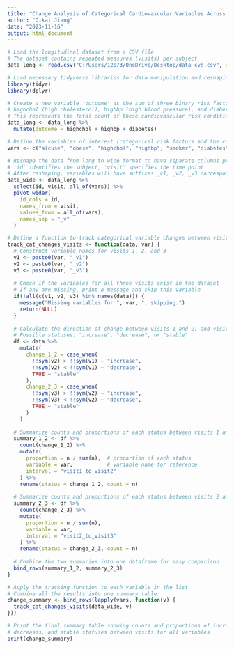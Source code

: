 ```yaml
---
title: "Change Analysis of Categorical Cardiovascular Variables Across Visits"
author: "Qikai Jiang"
date: "2023-11-16"
output: html_document
---
```


```r
# Load the longitudinal dataset from a CSV file
# The dataset contains repeated measures (visits) per subject
data_long <- read.csv("C:/Users/12073/OneDrive/Desktop/data_cvd.csv", stringsAsFactors = FALSE)
```

```r
# Load necessary tidyverse libraries for data manipulation and reshaping
library(tidyr)
library(dplyr)
```

```r
# Create a new variable 'outcome' as the sum of three binary risk factors:
# highchol (high cholesterol), highbp (high blood pressure), and diabetes
# This represents the total count of these cardiovascular risk conditions per observation
data_long <- data_long %>%
  mutate(outcome = highchol + highbp + diabetes)
```

```r
# Define the variables of interest (categorical risk factors and the composite outcome)
vars <- c("alcuse", "obese", "highchol", "highbp", "smoker", "diabetes", "outcome")

# Reshape the data from long to wide format to have separate columns per visit for each variable
# 'id' identifies the subject, 'visit' specifies the time point
# After reshaping, variables will have suffixes _v1, _v2, _v3 corresponding to visits 1, 2, and 3
data_wide <- data_long %>%
  select(id, visit, all_of(vars)) %>%
  pivot_wider(
    id_cols = id,
    names_from = visit,
    values_from = all_of(vars),
    names_sep = "_v"
  )
```

```r
# Define a function to track categorical variable changes between visits for a given variable
track_cat_changes_visits <- function(data, var) {
  # Construct variable names for visits 1, 2, and 3
  v1 <- paste0(var, "_v1")
  v2 <- paste0(var, "_v2")
  v3 <- paste0(var, "_v3")
  
  # Check if the variables for all three visits exist in the dataset
  # If any are missing, print a message and skip this variable
  if(!all(c(v1, v2, v3) %in% names(data))) {
    message("Missing variables for ", var, ", skipping.")
    return(NULL)
  }
  
  # Calculate the direction of change between visits 1 and 2, and visits 2 and 3
  # Possible statuses: "increase", "decrease", or "stable"
  df <- data %>%
    mutate(
      change_1_2 = case_when(
        !!sym(v2) > !!sym(v1) ~ "increase",
        !!sym(v2) < !!sym(v1) ~ "decrease",
        TRUE ~ "stable"
      ),
      change_2_3 = case_when(
        !!sym(v3) > !!sym(v2) ~ "increase",
        !!sym(v3) < !!sym(v2) ~ "decrease",
        TRUE ~ "stable"
      )
    )
  
  # Summarize counts and proportions of each status between visits 1 and 2
  summary_1_2 <- df %>%
    count(change_1_2) %>%
    mutate(
      proportion = n / sum(n),  # proportion of each status
      variable = var,           # variable name for reference
      interval = "visit1_to_visit2"
    ) %>%
    rename(status = change_1_2, count = n)
  
  # Summarize counts and proportions of each status between visits 2 and 3
  summary_2_3 <- df %>%
    count(change_2_3) %>%
    mutate(
      proportion = n / sum(n),
      variable = var,
      interval = "visit2_to_visit3"
    ) %>%
    rename(status = change_2_3, count = n)
  
  # Combine the two summaries into one dataframe for easy comparison
  bind_rows(summary_1_2, summary_2_3)
}
```
```r
# Apply the tracking function to each variable in the list
# Combine all the results into one summary table
change_summary <- bind_rows(lapply(vars, function(v) {
  track_cat_changes_visits(data_wide, v)
}))

# Print the final summary table showing counts and proportions of increases,
# decreases, and stable statuses between visits for all variables
print(change_summary)
```


